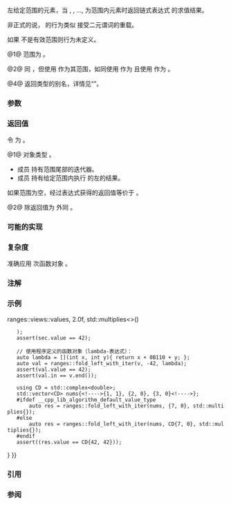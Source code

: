 {{cpp/ranges/title|fold_left_with_iter|fold_left_with_iter_result}}
{{cpp/algorithm/ranges/navbar}}
{{dcl begin}}
{{dcl header|algorithm}}
{{dcl h|调用签名}}
{{dcl rev begin|num=1}}
{{dcla|anchor=1|since=c++23|until=c++26|1=
template&lt; std::input_iterator I, std::sentinel_for&lt;I&gt; S, class T,
          /* indirectly-binary-left-foldable */&lt;T, I&gt; F &gt;
constexpr /* 见描述 */
    fold_left_with_iter( I first, S last, T init, F f );
}}
{{dcl|since=c++26|1=
template&lt; std::input_iterator I, std::sentinel_for&lt;I&gt; S,
          class T = std::iter_value_t&lt;I&gt;,
          /* indirectly-binary-left-foldable */&lt;T, I&gt; F &gt;
constexpr /* 见描述 */
    fold_left_with_iter( I first, S last, T init, F f );
}}
{{dcl rev end}}
{{dcl rev begin|num=2}}
{{dcl|since=c++23|until=c++26|1=
template&lt; ranges::input_range R, class T,
          /* indirectly-binary-left-foldable */
              &lt;T, ranges::iterator_t&lt;R&gt;&gt; F &gt;
constexpr /* 见描述 */
    fold_left_with_iter( R&amp;&amp; r, T init, F f );
}}
{{dcl|since=c++26|1=
template&lt; ranges::input_range R, class T = ranges::range_value_t&lt;R&gt;,
          /* indirectly-binary-left-foldable */
              &lt;T, ranges::iterator_t&lt;R&gt;&gt; F &gt;
constexpr /* 见描述 */
    fold_left_with_iter( R&amp;&amp; r, T init, F f );
}}
{{dcl rev end}}
{{dcl h|辅助概念}}
{{dcl|num=3|notes={{mark expos}}|1=
template&lt; class F, class T, class I &gt;
concept /* indirectly-binary-left-foldable */ = /* 见描述 */;
}}
{{dcl h|辅助类模板}}
{{dcl|num=4|since=c++23|1=
template&lt; class I, class T &gt;
using fold_left_with_iter_result = ranges::in_value_result&lt;I, T&gt;;
}}
{{dcl end}}

左{{enwiki|Fold (higher-order function)|折叠}}给定范围的元素，当 {{tt|x{{sub|1}}}}, {{tt|x{{sub|2}}}}, ..., {{tt|x{{sub|n}}}} 为范围内元素时返回链式表达式 {{tt|f(f(f(f(init, x{{sub|1}}), x{{sub|2}}), ...), x{{sub|n}})}} 的求值结果。

非正式的说，{{tt|ranges::fold_left_with_iter}} 的行为类似 {{lc|std::accumulate}} 接受二元谓词的重载。

如果 {{range|first|last}} 不是有效范围则行为未定义。

@1@ 范围为 {{range|first|last}}。

@2@ 同 {{v|1}}，但使用 {{c|r}} 作为其范围，如同使用 {{c|ranges::begin(r)}} 作为 {{c|first}} 且使用 {{c|ranges::end(r)}} 作为 {{c|last}}。

{{ranges_fold_algos_helper_concepts}}
@4@ 返回类型的别名，详情见“{{ls|#返回值}}”。

{{cpp/ranges/niebloid}}

===参数===
{{par begin}}
{{par range|3=要折叠的|sentinel=yes}}
{{par|r|应用折叠的范围}}
{{par|init|折叠的初值}}
{{par|f|二元{{named req|FunctionObject|函数对象}}}}
{{par end}}

===返回值===
令 {{c|U}} 为 {{c|std::decay_t&lt;std::invoke_result_t&lt;F&amp;, T, std::iter_reference_t&lt;I&gt;&gt;&gt;}}。

@1@ 对象类型 {{c|ranges::fold_left_with_iter_result&lt;I, U&gt;}}。
* 成员 {{c|ranges::in_value_result::in}} 持有范围尾部的迭代器。
* 成员 {{c|ranges::in_value_result::value}} 持有给定范围内执行 {{c|f}} 的左{{enwiki|Fold (higher-order function)|折叠}}的结果。 
如果范围为空，经过表达式获得的返回值等价于 {{c|return {std::move(first), U(std::move(init))};}}。

@2@ 除返回值为 {{c|ranges::fold_left_with_iter_result&lt;ranges::borrowed_iterator_t&lt;R&gt;, U&gt;}} 外同 {{v|1}}。

===可能的实现===
{{eq fun|1=
class fold_left_with_iter_fn
{
    template&lt;class O, class I, class S, class T, class F&gt;
    constexpr auto impl(I&amp;&amp; first, S&amp;&amp; last, T&amp;&amp; init, F f) const
    {
        using U = std::decay_t&lt;std::invoke_result_t&lt;F&amp;, T, std::iter_reference_t&lt;I&gt;&gt;&gt;;
        using Ret = ranges::fold_left_with_iter_result&lt;O, U&gt;;
        if (first == last)
            return Ret{std::move(first), U(std::move(init))};
        U accum = std::invoke(f, std::move(init), *first);
        for (++first; first != last; ++first)
            accum = std::invoke(f, std::move(accum), *first);
        return Ret{std::move(first), std::move(accum)};
    }
public:
    template&lt;std::input_iterator I, std::sentinel_for&lt;I&gt; S, class T = std::iter_value_t&lt;I&gt;,
             /* indirectly-binary-left-foldable */&lt;T, I&gt; F&gt;
    constexpr auto operator()(I first, S last, T init, F f) const
    {
        return impl&lt;I&gt;(std::move(first), std::move(last), std::move(init), std::ref(f));
    }
    
    template&lt;ranges::input_range R, class T = ranges::range_value_t&lt;R&gt;,
             /* indirectly-binary-left-foldable */&lt;T, ranges::iterator_t&lt;R&gt;&gt; F&gt;
    constexpr auto operator()(R&amp;&amp; r, T init, F f) const
    {
        return impl&lt;ranges::borrowed_iterator_t&lt;R&gt;&gt;
        (
            ranges::begin(r), ranges::end(r), std::move(init), std::ref(f)
        );
    }
};

inline constexpr fold_left_with_iter_fn fold_left_with_iter;
}}

===复杂度===
准确应用 {{c|ranges::distance(first, last)}} 次函数对象 {{c|f}}。

===注解===
{{ranges_fold_algos_table}}

{{ftm begin}}
{{ftm|__cpp_lib_ranges_fold|std=C++23|value=202207L|{{tt|std::ranges}} [[cpp/algorithm/ranges#受约束的折叠操作|折叠算法]]}}
{{ftm|__cpp_lib_algorithm_default_value_type|value=202403L|std=C++26|算法中的[[cpp/language/list initialization|列表初始化]] {{vl|1,2}}}}
{{ftm end}}

===示例===
{{example
|code=
#include &lt;algorithm&gt;
#include &lt;cassert&gt;
#include &lt;complex&gt;
#include &lt;functional&gt;
#include &lt;ranges&gt;
#include &lt;utility&gt;
#include &lt;vector&gt;

int main()
{
    namespace ranges = std::ranges;

    std::vector v{1, 2, 3, 4, 5, 6, 7, 8};
    
    auto sum = ranges::fold_left_with_iter(v.begin(), v.end(), 6, std::plus&lt;int&gt;());
    assert(sum.value == 42);
    assert(sum.in == v.end());
    
    auto mul = ranges::fold_left_with_iter(v, 0X69, std::multiplies&lt;int&gt;());
    assert(mul.value == 4233600);
    assert(mul.in == v.end());
    
    // 获得 vector 中的所有 pair 的 pair::second 的乘积：
    std::vector&lt;std::pair&lt;char, float&gt;&gt; data {&lt;!----&gt;{'A', 2.f}, {'B', 3.f}, {'C', 3.5f}&lt;!----&gt;};
    auto sec = ranges::fold_left_with_iter
    (
        data {{!}} ranges::views::values, 2.0f, std::multiplies&lt;&gt;()
    );
    assert(sec.value == 42);
    
    // 使用程序定义的函数对象（lambda-表达式）：
    auto lambda = [](int x, int y){ return x + 0B110 + y; };
    auto val = ranges::fold_left_with_iter(v, -42, lambda);
    assert(val.value == 42);
    assert(val.in == v.end());

    using CD = std::complex&lt;double&gt;;
    std::vector&lt;CD&gt; nums{&lt;!----&gt;{1, 1}, {2, 0}, {3, 0}&lt;!----&gt;};
    #ifdef __cpp_lib_algorithm_default_value_type
        auto res = ranges::fold_left_with_iter(nums, {7, 0}, std::multiplies{});
    #else
        auto res = ranges::fold_left_with_iter(nums, CD{7, 0}, std::multiplies{});
    #endif
    assert((res.value == CD{42, 42}));
}
}}

===引用===
{{ref std c++23}}
{{ref std|title=Fold|id=alg.fold|section=27.6.18}}
{{ref std end}}

===参阅===
{{dsc begin}}
{{dsc inc|cpp/algorithm/ranges/dsc fold_left}}
{{dsc inc|cpp/algorithm/ranges/dsc fold_left_first}}
{{dsc inc|cpp/algorithm/ranges/dsc fold_right}}
{{dsc inc|cpp/algorithm/ranges/dsc fold_right_last}}
{{dsc inc|cpp/algorithm/ranges/dsc fold_left_first_with_iter}}
{{dsc inc|cpp/algorithm/dsc accumulate}}
{{dsc inc|cpp/algorithm/dsc reduce}}
{{dsc end}}

{{langlinks|de|es|fr|it|ja|pt|ru|en}}